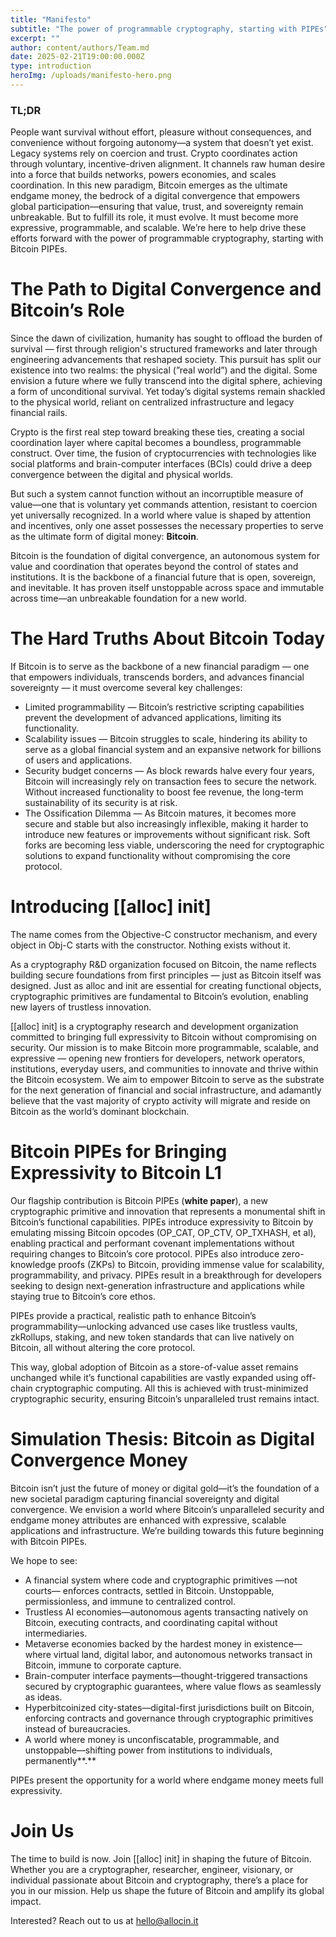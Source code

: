 ```yaml
---
title: "Manifesto"
subtitle: "The power of programmable cryptography, starting with PIPEs"
excerpt: ""
author: content/authors/Team.md
date: 2025-02-21T19:00:00.000Z
type: introduction
heroImg: /uploads/manifesto-hero.png
---
```


### TL;DR

People want survival without effort, pleasure without consequences, and convenience without forgoing autonomy—a system that doesn’t yet exist. Legacy systems rely on coercion and trust. Crypto coordinates action through voluntary, incentive-driven alignment. It channels raw human desire into a force that builds networks, powers economies, and scales coordination. In this new paradigm, Bitcoin emerges as the ultimate endgame money, the bedrock of a digital convergence that empowers global participation—ensuring that value, trust, and sovereignty remain unbreakable. But to fulfill its role, it must evolve. It must become more expressive, programmable, and scalable. We’re here to help drive these efforts forward with the power of programmable cryptography, starting with Bitcoin PIPEs.

# The Path to Digital Convergence and Bitcoin’s Role

Since the dawn of civilization, humanity has sought to offload the burden of survival — first through religion's structured frameworks and later through engineering advancements that reshaped society. This pursuit has split our existence into two realms: the physical (”real world”) and the digital. Some envision a future where we fully transcend into the digital sphere, achieving a form of unconditional survival. Yet today’s digital systems remain shackled to the physical world, reliant on centralized infrastructure and legacy financial rails.

Crypto is the first real step toward breaking these ties, creating a social coordination layer where capital becomes a boundless, programmable construct. Over time, the fusion of cryptocurrencies with technologies like social platforms and brain-computer interfaces (BCIs) could drive a deep convergence between the digital and physical worlds.

But such a system cannot function without an incorruptible measure of value—one that is voluntary yet commands attention, resistant to coercion yet universally recognized. In a world where value is shaped by attention and incentives, only one asset possesses the necessary properties to serve as the ultimate form of digital money: **Bitcoin**.

Bitcoin is the foundation of digital convergence, an autonomous system for value and coordination that operates beyond the control of states and institutions. It is the backbone of a financial future that is open, sovereign, and inevitable. It has proven itself unstoppable across space and immutable across time—an unbreakable foundation for a new world.

# The Hard Truths About Bitcoin Today

If Bitcoin is to serve as the backbone of a new financial paradigm — one that empowers individuals, transcends borders, and advances financial sovereignty — it must overcome several key challenges:

- Limited programmability — Bitcoin’s restrictive scripting capabilities prevent the development of advanced applications, limiting its functionality.
- Scalability issues — Bitcoin struggles to scale, hindering its ability to serve as a global financial system and an expansive network for billions of users and applications.
- Security budget concerns — As block rewards halve every four years, Bitcoin will increasingly rely on transaction fees to secure the network. Without increased functionality to boost fee revenue, the long-term sustainability of its security is at risk.
- The Ossification Dilemma — As Bitcoin matures, it becomes more secure and stable but also increasingly inflexible, making it harder to introduce new features or improvements without significant risk. Soft forks are becoming less viable, underscoring the need for cryptographic solutions to expand functionality without compromising the core protocol.

# Introducing [[alloc] init]

The name comes from the Objective-C constructor mechanism, and every object in Obj-C starts with the constructor. Nothing exists without it.

As a cryptography R&D organization focused on Bitcoin, the name reflects building secure foundations from first principles — just as Bitcoin itself was designed. Just as alloc and init are essential for creating functional objects, cryptographic primitives are fundamental to Bitcoin’s evolution, enabling new layers of trustless innovation.

[[alloc] init] is a cryptography research and development organization committed to bringing full expressivity to Bitcoin without compromising on security. Our mission is to make Bitcoin more programmable, scalable, and expressive — opening new frontiers for developers, network operators, institutions, everyday users, and communities to innovate and thrive within the Bitcoin ecosystem. We aim to empower Bitcoin to serve as the substrate for the next generation of financial and social infrastructure, and adamantly believe that the vast majority of crypto activity will migrate and reside on Bitcoin as the world’s dominant blockchain.

# Bitcoin PIPEs for Bringing Expressivity to Bitcoin L1

Our flagship contribution is Bitcoin PIPEs (**white paper**), a new cryptographic primitive and innovation that represents a monumental shift in Bitcoin’s functional capabilities. PIPEs introduce expressivity to Bitcoin by emulating missing Bitcoin opcodes (OP_CAT, OP_CTV, OP_TXHASH, et al), enabling practical and performant covenant implementations without requiring changes to Bitcoin’s core protocol. PIPEs also introduce zero-knowledge proofs (ZKPs) to Bitcoin, providing immense value for scalability, programmability, and privacy. PIPEs result in a breakthrough for developers seeking to design next-generation infrastructure and applications while staying true to Bitcoin’s core ethos.

PIPEs provide a practical, realistic path to enhance Bitcoin’s programmability—unlocking advanced use cases like trustless vaults, zkRollups, staking, and new token standards that can live natively on Bitcoin, all without altering the core protocol.

This way, global adoption of Bitcoin as a store-of-value asset remains unchanged while it’s functional capabilities are vastly expanded using off-chain cryptographic computing. All this is achieved with trust-minimized cryptographic security, ensuring Bitcoin’s unparalleled trust remains intact.

# Simulation Thesis: Bitcoin as Digital Convergence Money

Bitcoin isn’t just the future of money or digital gold—it’s the foundation of a new societal paradigm capturing financial sovereignty and digital convergence. We envision a world where Bitcoin’s unparalleled security and endgame money attributes are enhanced with expressive, scalable applications and infrastructure. We’re building towards this future beginning with Bitcoin PIPEs.

We hope to see:

- A financial system where code and cryptographic primitives —not courts— enforces contracts, settled in Bitcoin. Unstoppable, permissionless, and immune to centralized control.
- Trustless AI economies—autonomous agents transacting natively on Bitcoin, executing contracts, and coordinating capital without intermediaries.
- Metaverse economies backed by the hardest money in existence—where virtual land, digital labor, and autonomous networks transact in Bitcoin, immune to corporate capture.
- Brain-computer interface payments—thought-triggered transactions secured by cryptographic guarantees, where value flows as seamlessly as ideas.
- Hyperbitcoinized city-states—digital-first jurisdictions built on Bitcoin, enforcing contracts and governance through cryptographic primitives instead of bureaucracies.
- A world where money is unconfiscatable, programmable, and unstoppable—shifting power from institutions to individuals, permanently**.**

PIPEs present the opportunity for a world where endgame money meets full expressivity.

# Join Us

The time to build is now. Join [[alloc] init] in shaping the future of Bitcoin. Whether you are a cryptographer, researcher, engineer, visionary, or individual passionate about Bitcoin and cryptography, there’s a place for you in our mission. Help us shape the future of Bitcoin and amplify its global impact.

Interested? Reach out to us at hello@allocin.it
